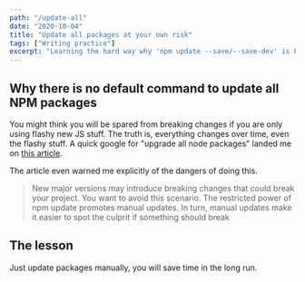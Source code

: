 ```yaml
---
path: "/update-all"
date: "2020-10-04"
title: "Update all packages at your own risk"
tags: ["Writing practice"]
excerpt: "Learning the hard way why 'npm update --save/--save-dev' is bad"
---
```


## Why there is no default command to update all NPM packages

You might think you will be spared from breaking changes if you are only using flashy new JS stuff. 
The truth is, everything changes over time, even the flashy stuff. A quick google 
for "upgrade all node packages" landed me on [this article](https://medium.com/@jh3y/how-to-update-all-npm-packages-in-your-project-at-once-17a8981860ea).

The article even warned me explicitly of the dangers of doing this.

> New major versions may introduce breaking changes that could break your project. 
> You want to avoid this scenario. The restricted power of npm update promotes manual updates.
> In turn, manual updates make it easier to spot the culprit if something should break

## The lesson

Just update packages manually, you will save time in the long run.